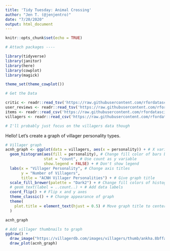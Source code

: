 ```yaml
---
title: 'Tidy Tuesday: Animal Crossing'
author: "Jen T. (@jenjentro)"
date: "7/20/2020"
output: html_document
---
```


```r
knitr::opts_chunk$set(echo = TRUE)

# Attach packages ----

library(tidyverse)
library(janitor)
library(here)
library(cowplot)
library(magick)

theme_set(theme_cowplot())
```

```r

# Get the Data

critic <- readr::read_tsv('https://raw.githubusercontent.com/rfordatascience/tidytuesday/master/data/2020/2020-05-05/critic.tsv')
user_reviews <- readr::read_tsv('https://raw.githubusercontent.com/rfordatascience/tidytuesday/master/data/2020/2020-05-05/user_reviews.tsv')
items <- readr::read_csv('https://raw.githubusercontent.com/rfordatascience/tidytuesday/master/data/2020/2020-05-05/items.csv')
villagers <- readr::read_csv('https://raw.githubusercontent.com/rfordatascience/tidytuesday/master/data/2020/2020-05-05/villagers.csv')

# I'll probably just focus on the villagers data though
```

Hello! Let's create a graph of villager personality types.

```r

# Villager graph
acnh_graph <- ggplot(data = villagers, aes(x = personality)) + # X variable will be personality
  geom_histogram(aes(fill = personality), # Change fill color of bars by personality type
                 stat = "count", # Use count as y variable
                 show.legend = FALSE) + # Don't show legend
  labs(x = "Villager Personality", # Change axis titles
       y = "Number of Villagers",
       title = "ACNH Villager Personalities") + # Give graph title
  scale_fill_brewer(palette = "Dark2") + # Change fill colors of histogram bars
  # geom_text(label = ..count..) + # Add data labels
  coord_flip() + # Flip x and y axes
  theme_classic() + # Change appearance of graph
  theme(
    plot.title = element_text(hjust = 0.5) # Move graph title to center
  )

acnh_graph

# Add villager thumbnails to graph
ggdraw() +
  draw_image("https://villagerdb.com/images/villagers/thumb/ankha.8bffa26.png") +
  draw_plot(acnh_graph)

```


